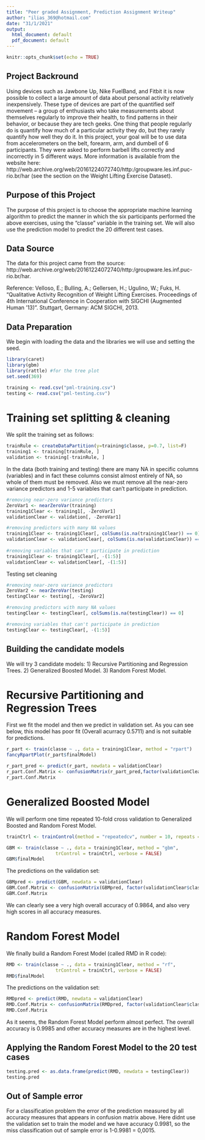 ---
title: "Peer graded Assignment, Prediction Assignment Writeup"
author: "ilias_369@hotmail.com"
date: "31/1/2021"
output:
  html_document: default
  pdf_document: default
---

```{r setup, include=FALSE}
knitr::opts_chunk$set(echo = TRUE)
```

## Project Backround
Using devices such as Jawbone Up, Nike FuelBand, and Fitbit it is now possible to collect a large amount of data about personal activity relatively inexpensively. These type of devices are part of the quantified self movement – a group of enthusiasts who take measurements about themselves regularly to improve their health, to find patterns in their behavior, or because they are tech geeks. One thing that people regularly do is quantify how much of a particular activity they do, but they rarely quantify how well they do it. In this project, your goal will be to use data from accelerometers on the belt, forearm, arm, and dumbell of 6 participants. They were asked to perform barbell lifts correctly and incorrectly in 5 different ways. More information is available from the website here: http://web.archive.org/web/20161224072740/http:/groupware.les.inf.puc-rio.br/har (see the section on the Weight Lifting Exercise Dataset).

## Purpose of this Project
The purpose of this project is to choose the appropriate machine learning algorithm to predict the manner in which the six participants performed the above exercises, using the "classe" variable in the training set. We will also use the prediction model to predict the 20 different test cases.

## Data Source
The data for this project came from the source:  http://web.archive.org/web/20161224072740/http:/groupware.les.inf.puc-rio.br/har.

Reference:
Velloso, E.; Bulling, A.; Gellersen, H.; Ugulino, W.; Fuks, H. “Qualitative Activity Recognition of Weight Lifting Exercises. Proceedings of 4th International Conference in Cooperation with SIGCHI (Augmented Human ’13)”. Stuttgart, Germany: ACM SIGCHI, 2013.

## Data Preparation

We begin with loading the data and the libraries we will use and setting the seed.
```{r libraries}
library(caret)
library(gbm)
library(rattle) #for the tree plot
set.seed(369)
```

```{r import data}
training <- read.csv("pml-training.csv")
testing <- read.csv("pml-testing.csv")
```


# Training set splitting & cleaning

We split the training set as follows: 
```{r }
trainRule <- createDataPartition(y=training$classe, p=0.7, list=F)
training1 <- training[trainRule, ]
validation <- training[-trainRule, ]
```

In the data (both training and testing) there are many NA in specific columns (variables) and in fact these columns consist almost entirely of NA, so whole of them must be removed. Also we must remove all the near-zero variance predictors and 1-5 variables that can't participate in prediction. 

```{r train cleaning, cache=TRUE }
#removing near-zero variance predictors
ZeroVar1 <- nearZeroVar(training)
training1Clear <- training1[, -ZeroVar1]
validationClear <- validation[, -ZeroVar1]

#removing predictors with many NA values
training1Clear <- training1Clear[, colSums(is.na(training1Clear)) == 0]
validationClear <- validationClear[, colSums(is.na(validationClear)) == 0]
  
#removing variables that can't participate in prediction
training1Clear <- training1Clear[, -(1:5)]
validationClear <- validationClear[, -(1:5)]
```


Testing set cleaning
```{r test cleaning}
#removing near-zero variance predictors
ZeroVar2 <- nearZeroVar(testing)
testingClear <- testing[, -ZeroVar2]

#removing predictors with many NA values
testingClear <- testingClear[, colSums(is.na(testingClear)) == 0]

#removing variables that can't participate in prediction
testingClear <- testingClear[, -(1:5)]

```

## Building the candidate models

We will try 3 candidate models:
1) Recursive Partitioning and Regression Trees.
2) Generalized Boosted Model.
3) Random Forest Model.

# Recursive Partitioning and Regression Trees

First we fit the model and then we predict in validation set.
As you can see below, this model has poor fit (Overall acurracy 0.5711) and is not suitable for predictions.

```{r tree, cache=TRUE}
r_part <- train(classe ~ ., data = training1Clear, method = "rpart")
fancyRpartPlot(r_part$finalModel)
```


```{r prediction with tree, cache=TRUE}
r_part_pred <- predict(r_part, newdata = validationClear)
r_part.Conf.Matrix <- confusionMatrix(r_part_pred,factor(validationClear$classe))
r_part.Conf.Matrix
```


# Generalized Boosted Model 

We will perform one time repeated 10-fold cross validation to Generalized Boosted and Random Forest Model.

```{r cross validation rule}
trainCtrl <- trainControl(method = "repeatedcv", number = 10, repeats = 1)
```

```{r gbm, cache=TRUE}
GBM <- train(classe ~ ., data = training1Clear, method = "gbm",
                  trControl = trainCtrl, verbose = FALSE)
GBM$finalModel
```

The predictions on the validation set:
```{r prediction with gbm, cache=TRUE}
GBMpred <- predict(GBM, newdata = validationClear)
GBM.Conf.Matrix <- confusionMatrix(GBMpred, factor(validationClear$classe))
GBM.Conf.Matrix
```

We can clearly see a very high overall accuracy of 0.9864, and also very high scores in all accuracy measures.

# Random Forest Model

We finally build a Random Forest Model (called RMD in R code):
```{r rf, cache=TRUE}
RMD <- train(classe ~ ., data = training1Clear, method = "rf",
                  trControl = trainCtrl, verbose = FALSE)
RMD$finalModel
```

The predictions on the validation set:
```{r prediction with rf, cache=TRUE}
RMDpred <- predict(RMD, newdata = validationClear)
RMD.Conf.Matrix <- confusionMatrix(RMDpred, factor(validationClear$classe))
RMD.Conf.Matrix
```

As it seems, the Random Forest Model perform almost perfect. The overall accuracy is 0.9985 and other accuracy measures are in the highest level.

## Applying the Random Forest Model to the 20 test cases

```{r predictions on testing set, cache=TRUE}
testing.pred <- as.data.frame(predict(RMD, newdata = testingClear))
testing.pred
```

## Out of Sample error
For a classification problem the error of the prediction measured by all accuracy measures that appears in confusion matrix above. Here didnt use the validation set to train the model and we have accuracy 0.9981, so the miss classification out of sample error is 1-0.9981 = 0,0015.




